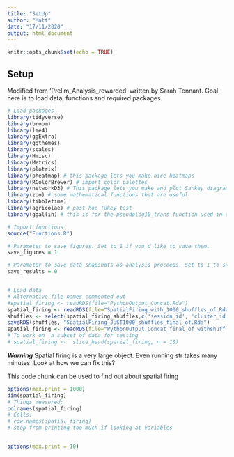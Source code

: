```yaml
---
title: "SetUp"
author: "Matt"
date: "17/11/2020"
output: html_document
---
```


```r
knitr::opts_chunk$set(echo = TRUE)
```

## Setup

Modified from 'Prelim_Analysis_rewarded' written by Sarah Tennant. Goal here is to load data, functions and required packages. 

```r
# Load packages
library(tidyverse)
library(broom)
library(lme4)
library(ggExtra)
library(ggthemes)
library(scales)
library(Hmisc)
library(Metrics)
library(plotrix)
library(pheatmap) # this package lets you make nice heatmaps
library(RColorBrewer) # import color palettes
library(networkD3) # This package lets you make and plot Sankey diagrams
library(zoo) # some mathematical functions that are useful
library(tibbletime)
library(agricolae) # post hoc Tukey test
library(ggallin) # this is for the pseudolog10_trans function used in coeff plots in Figure2_Analysis

# Import functions
source("Functions.R")

# Parameter to save figures. Set to 1 if you'd like to save them.
save_figures = 1

# Parameter to save data snapshots as analysis proceeds. Set to 1 to save.
save_results = 0


# Load data
# Alternative file names commented out
#spatial_firing <- readRDS(file="PythonOutput_Concat.Rda")
spatial_firing <- readRDS(file="SpatialFiring_with_1000_shuffles_of.Rda") 
shuffles <- select(spatial_firing_shuffles,c('session_id', 'cluster_id', 'shuffle_results_nb_o', 'shuffle_results_b_o', 'shuffle_results_p_o'))
saveRDS(shuffles, "SpatialFiring_JUST1000_shuffles_final_of.Rda")
spatial_firing <- readRDS(file="PythonOutput_Concat_final_of_withshuffles.Rda") 
# To work on  a subset of data for testing
# spatial_firing <-  slice_head(spatial_firing, n = 10)
```



***Warning***
Spatial firing is a very large object. Even running str takes many minutes.
Look at how we can fix this?

This code chunk can be used to find out about spatial firing
```r
options(max.print = 1000)
dim(spatial_firing)
# Things measured:
colnames(spatial_firing)
# Cells:
# row.names(spatial_firing)
# stop from printing too much if looking at variables


options(max.print = 10)
```


